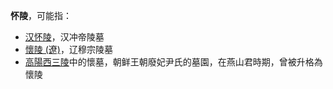 '''怀陵'''，可能指：
*[[汉怀陵|汉怀陵]]，汉冲帝陵墓
*[[懷陵_(遼)|懷陵 (遼)]]，辽穆宗陵墓
*[[高陽西三陵|高陽西三陵]]中的懷墓，朝鲜王朝廢妃尹氏的墓園，在燕山君時期，曾被升格為懷陵

{{Disambig|Cat=二字墓葬建筑消歧义}}